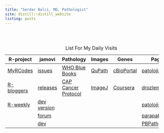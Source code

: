 ```yaml
---
title: "Serdar Balci, MD, Pathologist"
site: distill::distill_website
listing: posts
---
```


::: {itemscope="" itemtype="https://schema.org/Person"}
```{=html}
<script type="application/ld+json">
{
  "@context": "http://schema.org",
  "@type": "Person",
  "name": "Serdar Balcı",
  "url": "https://www.serdarbalci.com/",
  "jobTitle": "MD, Pathologist",
  "sameAs": [
    "https://www.facebook.com/serdarbalcimd",
    "https://www.facebook.com/serdarbalcimdpathologist/",
    "https://www.instagram.com/balciserdar/",
    "https://www.linkedin.com/in/serdar-balci-md-pathologist/",
    "https://twitter.com/serdarbalci",
    "https://github.com/sbalci",
    "https://www.parapathology.com",
    "https://www.patolojinotlari.com",
    "https://www.patolojiai.com/",
    "https://www.memorial.com.tr/doktorlar/serdar-balci"
  ]
}
</script>
```
:::

<br><br>

| R-project                                                     | jamovi                                                              | Pathology                                                                                                            | Images                              | Genes                                                                                                              | Pages                                               |
|---------------------------------------------------------------|---------------------------------------------------------------------|----------------------------------------------------------------------------------------------------------------------|-------------------------------------|--------------------------------------------------------------------------------------------------------------------|-----------------------------------------------------|
| [MyRCodes](https://github.com/sbalci/MyRCodesForDataAnalysis) | [issues](https://github.com/jamovi/jamovi/issues)                   | [WHO Blue Books](https://tumourclassification.iarc.who.int/welcome/)                                                 | [QuPath](https://qupath.github.io/) | [cBioPortal](http://www.cbioportal.org/)                                                                           | [patolojiAI](https://www.patolojiai.com/)           |
| [R-bloggers](https://www.r-bloggers.com/)                     | [releases](https://www.jamovi.org/download.html)                    | [CAP Cancer Protocol](https://www.cap.org/protocols-and-guidelines/cancer-reporting-tools/cancer-protocol-templates) | [ImageJ](https://imagej.github.io/) | [Coursera](https://www.coursera.org/learn/data-genes-medicine/lecture/uVUus/working-with-cbioportal-gene-networks) | [drozlembalci](https://www.drozlembalci.com/)       |
| [R-weekly](https://rweekly.org/)                              | [dev version](https://www.jamovi.org/downloads/jamovi-unsigned.zip) |                                                                                                                      |                                     |                                                                                                                    | [patolojinotlari](https://www.patolojinotlari.com/) |
|                                                               | [forum](https://forum.jamovi.org/)                                  |                                                                                                                      |                                     |                                                                                                                    | [parapathology](https://www.parapathology.com/)     |
|                                                               | [dev](https://dev.jamovi.org/tuts0101-getting-started.html)         |                                                                                                                      |                                     |                                                                                                                    | [PBPath](https://pbpath.org/)                       |

: List For My Daily Visits
